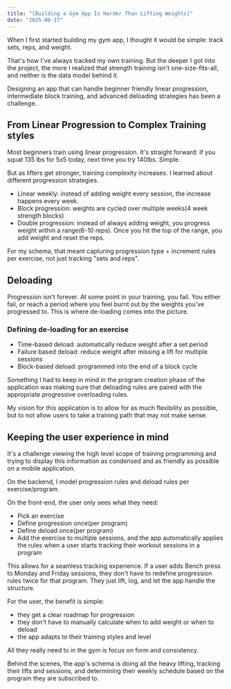 ```yaml
---
title: "[Building a Gym App Is Harder Than Lifting Weights]"
date: "2025-08-17"
---
```


When I first started building my gym app, I thought it would be simple:
track sets, reps, and weight.

That's how I've always tracked my own training. But the deeper I got into the project, the more I realized that strength training isn't one-size-fits-all, and neither is the data model behind it.

Designing an app that can handle beginner friendly linear progression, intermediate block training, and advanced deloading strategies has been a challenge.

## From Linear Progression to Complex Training styles

Most beginners train using linear progression. It's straight forward: if you squat 135 lbs for 5x5 today, next time you try 140lbs. Simple.

But as lifters get stronger, training complexity increases. I learned about different progression strategies.

- Linear weekly: instead of adding weight every session, the increase happens every week.
- Block progression: weights are cycled over multiple weeks(4 week strength blocks)
- Double progression: instead of always adding weight, you progress weight within a range(6-10 reps). Once you hit the top of the range, you add weight and reset the reps.

For my schema, that meant capturing progression type + increment rules per exercise, not just tracking "sets and reps".

## Deloading

Progression isn't forever. At some point in your training, you fail. You either fail, or reach a period where you feel burnt out by the weights you've progressed to. This is where de-loading comes into the picture.

### Defining de-loading for an exercise

- Time-based deload: automatically reduce weight after a set period
- Failure based deload: reduce weight after missing a lift for multiple sessions
- Block-based deload: programmed into the end of a block cycle

Something I had to keep in mind in the program creation phase of the application was making sure that deloading rules are paired with the appropriate progressive overloading rules.

My vision for this application is to allow for as much flexibility as possible, but to not allow users to take a training path that may not make sense.

## Keeping the user experience in mind

It's a challenge viewing the high level scope of training programming and trying to display this information as condensed and as friendly as possible on a mobile application.

On the backend, I model progression rules and deload rules per exercise/program.

On the front-end, the user only sees what they need:

- Pick an exercise
- Define progression once(per program)
- Define deload once(per program)
- Add the exercise to multiple sessions, and the app automatically applies the rules when a user starts tracking their workout sessions in a program

This allows for a seamless tracking experience. If a user adds Bench press to Monday and Friday sessions, they don't have to redefine progression rules twice for that program. They just lift, log, and let the app handle the structure.

For the user, the benefit is simple:

- they get a clear roadmap for progression
- they don't have to manually calculate when to add weight or when to deload
- the app adapts to their training styles and level

All they really need to in the gym is focus on form and consistency.

Behind the scenes, the app's schema is doing all the heavy lifting, tracking their lifts and sessions, and determining their weekly schedule based on the program they are subscribed to.

